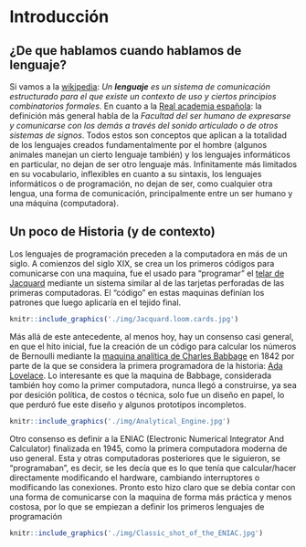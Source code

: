 # Introducción {#intro}

## ¿De que hablamos cuando hablamos de lenguaje?

Si vamos a la [wikipedia](https://es.wikipedia.org/wiki/Lenguaje): _Un **lenguaje** es un sistema de comunicación estructurado para el que existe un contexto de uso y ciertos principios combinatorios formales_. En cuanto a la [Real academia española](http://dle.rae.es/?id=N7BnIFO): la definición más general habla de la _Facultad del ser humano de expresarse y comunicarse con los demás a través del sonido articulado o de otros sistemas de signos_. Todos estos son conceptos que aplican a la totalidad de los lenguajes creados fundamentalmente por el hombre (algunos animales manejan un cierto lenguaje también) y los lenguajes informáticos en particular, no dejan de ser otro lenguaje más. Infinitamente más limitados en su vocabulario, inflexibles en cuanto a su sintaxis, los lenguajes informáticos o de programación, no dejan de ser, como cualquier otra lengua, una forma de comunicación, principalmente entre un ser humano y una máquina (computadora).

## Un poco de Historia (y de contexto)

Los lenguajes de programación preceden a la computadora en más de un siglo. A comienzos del siglo XIX, se crea un los primeros códigos para comunicarse con una maquina, fue el usado para "programar" el [telar de Jacquard](https://es.wikipedia.org/wiki/Telar_de_Jacquard) mediante un sistema similar al de las tarjetas perforadas de las primeras computadoras. El "código" en estas maquinas definían los patrones que luego aplicaría en el tejido final. 
```r
knitr::include_graphics('./img/Jacquard.loom.cards.jpg')
```

Más allá de este antecedente, al menos hoy, hay un consenso casi general, en que el hito inicial, fue la creación de un código para calcular los números de Bernoulli mediante la [maquina analítica de Charles Babbage](https://es.wikipedia.org/wiki/M%C3%A1quina_anal%C3%ADtica) en 1842 por parte de la que se considera la primera programadora de la historia: [Ada Lovelace](https://es.wikipedia.org/wiki/Ada_Lovelace). Lo interesante es que la maquina de Babbage, considerada también hoy como la primer computadora, nunca llegó a construirse, ya sea por desición política, de costos o técnica, solo fue un diseño en papel, lo que perduró fue este diseño y algunos prototipos incompletos.

```r
knitr::include_graphics('./img/Analytical_Engine.jpg')
```

Otro consenso es definir a la ENIAC (Electronic Numerical Integrator And Calculator) finalizada en 1945, como la primera computadora moderna de uso general. Esta y otras computadoras posteriores que le siguieron, se "programaban", es decir, se les decía que es lo que tenía que calcular/hacer directamente modificando el hardware, cambiando interruptores o modificando las conexiones. Pronto esto hizo claro que se debía contar con una forma de comunicarse con la maquina de forma más práctica y menos costosa, por lo que se empiezan a definir los primeros lenguajes de programación

```r
knitr::include_graphics('./img/Classic_shot_of_the_ENIAC.jpg')
```

